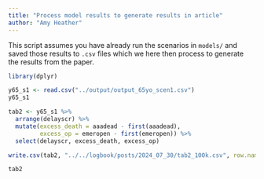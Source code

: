 ```yaml
---
title: "Process model results to generate results in article"
author: "Amy Heather"
---
```


This script assumes you have already run the scenarios in `models/` and saved those results to `.csv` files which we here then process to generate the results from the paper.

```r
library(dplyr)
```

```r
y65_s1 <- read.csv("../output/output_65yo_scen1.csv")
y65_s1
```

```r
tab2 <- y65_s1 %>%
  arrange(delayscr) %>%
  mutate(excess_death = aaadead - first(aaadead),
         excess_op = emeropen - first(emeropen)) %>%
  select(delayscr, excess_death, excess_op)

write.csv(tab2, "../../logbook/posts/2024_07_30/tab2_100k.csv", row.names=FALSE)

tab2
```